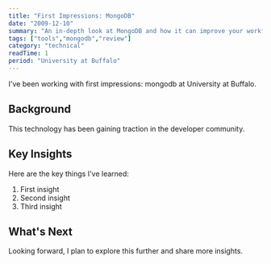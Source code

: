 ```yaml
---
title: "First Impressions: MongoDB"
date: "2009-12-10"
summary: "An in-depth look at MongoDB and how it can improve your workflow."
tags: ["tools","mongodb","review"]
category: "technical"
readTime: 1
period: "University at Buffalo"
---
```


I've been working with first impressions: mongodb at University at Buffalo.

## Background

This technology has been gaining traction in the developer community.

## Key Insights

Here are the key things I've learned:

1. First insight
2. Second insight
3. Third insight

## What's Next

Looking forward, I plan to explore this further and share more insights.

